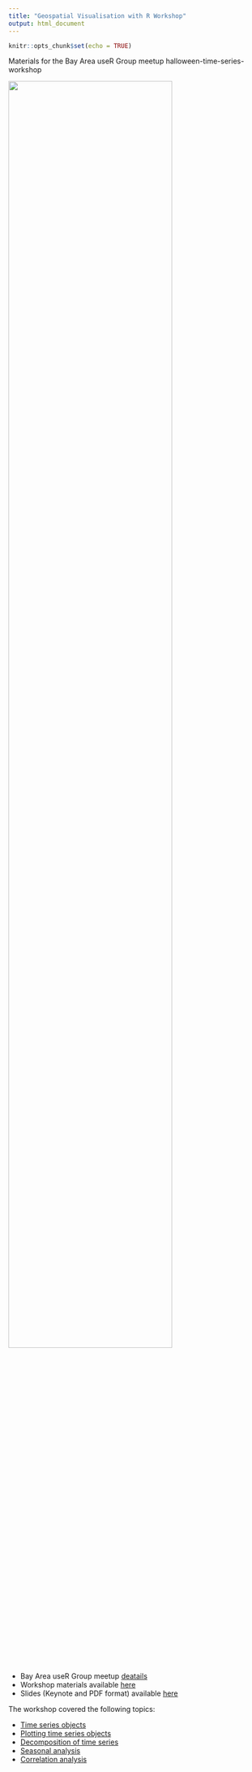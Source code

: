 ```yaml
---
title: "Geospatial Visualisation with R Workshop"
output: html_document
---
```


```r
knitr::opts_chunk$set(echo = TRUE)
```

<!-- badges: start -->
<!-- badges: end -->

Materials for the Bay Area useR Group meetup halloween-time-series-workshop 


<img src="images/cover.png" width="80%" />


* Bay Area useR Group meetup [deatails](https://www.meetup.com/R-Users/events/273961620/) 
* Workshop materials available [here](https://ramikrispin.github.io/halloween-time-series-workshop/)
* Slides (Keynote and PDF format) available [here](https://ramikrispin.github.io/halloween-time-series-workshop/)

The workshop covered the following topics:

* [Time series objects](https://ramikrispin.github.io/halloween-time-series-workshop/01-time-series-objects/time_series_objects.html)
* [Plotting time series objects](https://ramikrispin.github.io/halloween-time-series-workshop/02-plotting-ts-objects/plotting_ts_objects.html)
* [Decomposition of time series](https://ramikrispin.github.io/halloween-time-series-workshop/03-ts-decomposition/ts-decomposition.html)
* [Seasonal analysis](https://ramikrispin.github.io/halloween-time-series-workshop/04-seasonal-analysis/seasonal_analysis.html)
* [Correlation analysis](https://ramikrispin.github.io/halloween-time-series-workshop/05-correlation-analysis/correlation_analysis.html)